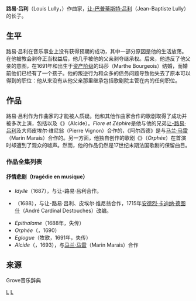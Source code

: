 {{NoteTA
|G1=Composer
|1=zh-hans:让-巴普蒂斯特;zh-tw:尚-巴蒂斯特;
|2=zh-hans:让;zh-tw:尚;
}}
'''路易·吕利'''（Louis Lully，{{bd|1664年|8月4日|1734年|4月1日}}）作曲家，[[让-巴普蒂斯特·吕利|让-巴普蒂斯特·吕利]]（Jean-Baptiste Lully）的长子。

==生平==
路易·吕利在音乐事业上没有获得预期的成功，其中一部分原因是他的生活放荡。在他被教会剥夺正当权益后，他几乎被他的父亲剥夺继承权。后来，他违反了他父亲的意图，在1691年和出生于[[资产阶级|资产阶级]]的玛莎（Marthe Bourgeois）结婚，而婚前他们已经有了一个孩子。他的叛逆行为和众多的债务问题导致他失去了原本可以得到的职位：他从来没有从他父亲那里继承包括歌剧院主管在内的任何职位。

==作品==
路易·吕利作为作曲家的才能被人质疑。他和其他作曲家合作的歌剧取得了成功并被多次上演，包括{{Link-en|''Flore et Zéphire''|Flore et Zéphire}}以及《{{Link-en|阿尔西德|Alcide (Lully)}}》（Alcide）。''Flore et Zéphire''是他与他的兄弟[[让-路易·吕利|让-路易·吕利]]及大师皮埃尔·维尼翁（Pierre Vignon）合作的，《阿尔西德》是与[[马兰·马雷|马兰·马雷]]（Marin Marais）合作的。另一方面，他独自创作的歌剧《{{Link-en|奥菲欧|Orphée (Louis Lully)}}》（''Orphée''）在首演时却遭到了观众的嘘声。然而，他的作品仍然是17世纪末期法国歌剧的保留曲目。

===作品全集列表===
====抒情悲剧（tragédie en musique）====
*''Idylle''（1687），与让-路易·吕利合作。
*{{Link-en|''Flore et Zéphire''|Flore et Zéphire}}（1688），与让-路易·吕利、皮埃尔·维尼翁合作，1715年[[安德烈·卡迪纳·德图什|安德烈·卡迪纳·德图什]]（André Cardinal Destouches）改编。
*''Epithalame''（1688年，失传）
*''Orphée''（{{Link-en|奥菲欧|Orphée (Louis Lully)}}，1690）
*''Eglogue''（牧歌，1691年，失传）
*''Alcide''（{{Link-en|阿尔西德|Alcide (Lully)}}，1693），与[[马兰·马雷|马兰·马雷]]（Marin Marais）合作

==来源==
Grove音乐辞典

[[Category:法国作曲家|L]]
[[Category:巴洛克作曲家|L]]